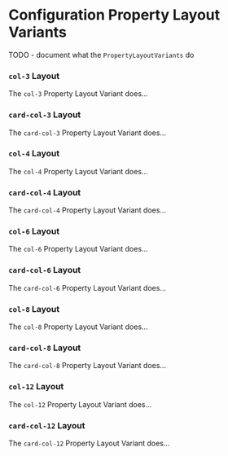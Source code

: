 
<Meta title="Docs/Configuration/Configuration Property/Layout Variants" />

# Configuration Property Layout Variants

TODO - document what the `PropertyLayoutVariants` do

### `col-3` Layout

The `col-3` Property Layout Variant does...

<Story id="components-projecteditor-configurationeditor-configurationinputformgroup--propertylayoutvariants-col-3" />

### `card-col-3` Layout

The `card-col-3` Property Layout Variant does...

<Story id="components-projecteditor-configurationeditor-configurationinputformgroup--propertylayoutvariants-card-col-3" />

### `col-4` Layout

The `col-4` Property Layout Variant does...

<Story id="components-projecteditor-configurationeditor-configurationinputformgroup--propertylayoutvariants-col-4" />

### `card-col-4` Layout

The `card-col-4` Property Layout Variant does...

<Story id="components-projecteditor-configurationeditor-configurationinputformgroup--propertylayoutvariants-card-col-4" />

### `col-6` Layout

The `col-6` Property Layout Variant does...

<Story id="components-projecteditor-configurationeditor-configurationinputformgroup--propertylayoutvariants-col-6" />

### `card-col-6` Layout

The `card-col-6` Property Layout Variant does...

<Story id="components-projecteditor-configurationeditor-configurationinputformgroup--propertylayoutvariants-card-col-6" />

### `col-8` Layout

The `col-8` Property Layout Variant does...

<Story id="components-projecteditor-configurationeditor-configurationinputformgroup--propertylayoutvariants-col-8" />

### `card-col-8` Layout

The `card-col-8` Property Layout Variant does...

<Story id="components-projecteditor-configurationeditor-configurationinputformgroup--propertylayoutvariants-card-col-8" />

### `col-12` Layout

The `col-12` Property Layout Variant does...

<Story id="components-projecteditor-configurationeditor-configurationinputformgroup--propertylayoutvariants-col-12" />

### `card-col-12` Layout

The `card-col-12` Property Layout Variant does...

<Story id="components-projecteditor-configurationeditor-configurationinputformgroup--propertylayoutvariants-card-col-12" />
